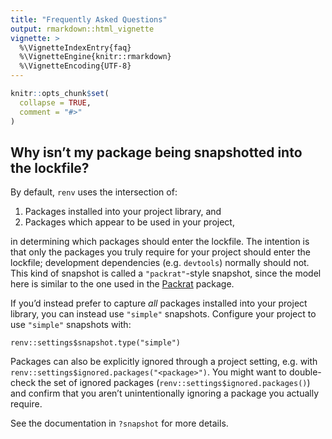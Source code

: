 ```yaml
---
title: "Frequently Asked Questions"
output: rmarkdown::html_vignette
vignette: >
  %\VignetteIndexEntry{faq}
  %\VignetteEngine{knitr::rmarkdown}
  %\VignetteEncoding{UTF-8}
---
```


```r
knitr::opts_chunk$set(
  collapse = TRUE,
  comment = "#>"
)
```

## Why isn't my package being snapshotted into the lockfile?

By default, `renv` uses the intersection of:

1. Packages installed into your project library, and
2. Packages which appear to be used in your project,

in determining which packages should enter the lockfile. The intention is that
only the packages you truly require for your project should enter the lockfile;
development dependencies (e.g. `devtools`) normally should not. This kind of
snapshot is called a `"packrat"`-style snapshot, since the model here is similar
to the one used in the [Packrat](https://rstudio.github.io/packrat/) package.

If you'd instead prefer to capture _all_ packages installed into your project
library, you can instead use `"simple"` snapshots. Configure your project to
use `"simple"` snapshots with:

```
renv::settings$snapshot.type("simple")
```

Packages can also be explicitly ignored through a project setting, e.g. with
`renv::settings$ignored.packages("<package>")`. You might want to double-check
the set of ignored packages (`renv::settings$ignored.packages()`) and confirm
that you aren't unintentionally ignoring a package you actually require.

See the documentation in `?snapshot` for more details.
